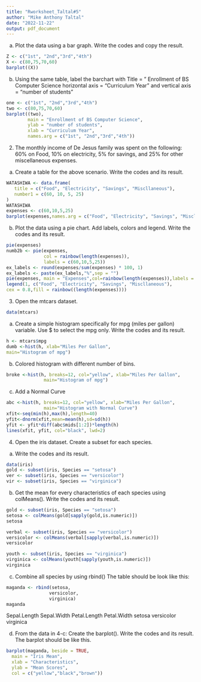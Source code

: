 ---
title: "Rworksheet_Taltal#5"
author: "Mike Anthony Taltal"
date: "2022-11-22"
output: pdf_document
---
\hfill\break
a. Plot the data using a bar graph. Write the codes and copy the result.

```{r}
Z <- c("1st", "2nd","3rd","4th")
X <- c(80,75,70,60)
barplot((X))
```
b. Using the same table, label the barchart with
Title = ” Enrollment of BS Computer Science
horizontal axis = “Curriculum Year” and
vertical axis = “number of students”
\hfill\break
```{r}
one <- c("1st", "2nd","3rd","4th")
two <- c(80,75,70,60)
barplot((two), 
        main = "Enrollment of BS Computer Science",
        ylab = "number of students",
        xlab = "Curriculum Year",
        names.arg = c("1st", "2nd","3rd","4th"))
```
2. The monthly income of De Jesus family was spent on the following:
60% on Food, 10% on electricity, 5% for savings, and
25% for other miscellaneous expenses.
a. Create a table for the above scenario.
Write the codes and its result.
```{r}
WATASHIWA <- data.frame(
   title = c("Food", "Electricity", "Savings", "Miscllaneous"),
   number1 = c(60, 10, 5, 25)
)
WATASHIWA
expenses <- c(60,10,5,25)
barplot(expenses,names.arg = c("Food", "Electricity", "Savings", "Miscllaneous"))
```
\hfill\break
b. Plot the data using a pie chart. Add labels, colors and legend.
Write the codes and its result.
```{r}
pie(expenses)
numb2b <- pie(expenses,
              col = rainbow(length(expenses)),
              labels = c(60,10,5,25))
ex_labels <- round(expenses/sum(expenses) * 100, 1)
ex_labels <- paste(ex_labels,"%",sep = "")
pie(expenses, main = "Expenses",col=rainbow(length(expenses)),labels = ex_labels,cex=0.8)
legend(1, c("Food", "Electricity", "Savings", "Miscllaneous"),
cex = 0.8,fill = rainbow((length(expenses))))
```
3. Open the mtcars dataset.
```{r}
data(mtcars)
```
a. Create a simple histogram specifically for mpg (miles per gallon) variable.
Use $ to select the mpg only. Write the codes and its result.
```{r}
h <- mtcars$mpg
dumb <-hist(h, xlab="Miles Per Gallon",
main="Histogram of mpg")
```
b. Colored histogram with different number of bins.
```{r}
broke <-hist(h, breaks=12, col="yellow", xlab="Miles Per Gallon",
              main="Histogram of mpg")
```
c. Add a Normal Curve
```{r}
abc <-hist(h, breaks=12, col="yellow", xlab="Miles Per Gallon",
              main="Histogram with Normal Curve")
xfit<-seq(min(h),max(h),length=40)
yfit<-dnorm(xfit,mean=mean(h),sd=sd(h))
yfit <- yfit*diff(abc$mids[1:2])*length(h)
lines(xfit, yfit, col="black", lwd=2)
```
4. Open the iris dataset. Create a subset for each species.
a. Write the codes and its result.
```{r}
data(iris)
gold <- subset(iris, Species == "setosa")
ver <- subset(iris, Species == "versicolor")
vir <- subset(iris, Species == "virginica")
```
b. Get the mean for every characteristics of each species using colMeans().
Write the codes and its result.
```{r}
gold <- subset(iris, Species == "setosa")
setosa <- colMeans(gold[sapply(gold,is.numeric)])
setosa

verbal <- subset(iris, Species == "versicolor")
versicolor <- colMeans(verbal[sapply(verbal,is.numeric)])
versicolor

youth <- subset(iris, Species == "virginica")
virginica <- colMeans(youth[sapply(youth,is.numeric)])
virginica
```
c. Combine all species by using rbind()
The table should be look like this:
```{r}
maganda <- rbind(setosa,
                versicolor,
                virginica)
maganda
```
Sepal.Length Sepal.Width Petal.Length Petal.Width
setosa
versicolor
virginica

d. From the data in 4-c: Create the barplot().
Write the codes and its result.
The barplot should be like this.
```{r}
barplot(maganda, beside = TRUE,
  main = "Iris Mean",
  xlab = "Characteristics",
  ylab = "Mean Scores",
  col = c("yellow","black","brown"))
```
